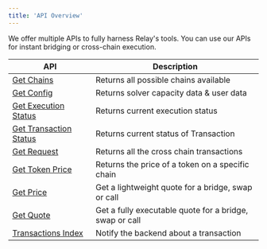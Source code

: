 ```yaml
---
title: 'API Overview'
---
```

We offer multiple APIs to fully harness Relay's tools. You can use our APIs for instant bridging or cross-chain execution.

| API | Description                           |
| -------- | ------------------------------------- |
|[Get Chains](/references/api/get-chains)|Returns all possible chains available|
|[Get Config](/references/api/get-config)|Returns solver capacity data & user data|
|[Get Execution Status](/references/api/get-intents-status-v2)|Returns current execution status|
|[Get Transaction Status](/references/api/get-transactions-status)|Returns current status of Transaction|
|[Get Request](/references/api/get-requests)|Returns all the cross chain transactions|
|[Get Token Price](/references/api/get-token-price)|Returns the price of a token on a specific chain|
|[Get Price](/references/api/get-price)|Get a lightweight quote for a bridge, swap or call|
|[Get Quote](/references/api/get-quote)|Get a fully executable quote for a bridge, swap or call|
|[Transactions Index](/references/api/transactions-index)|Notify the backend about a transaction|
